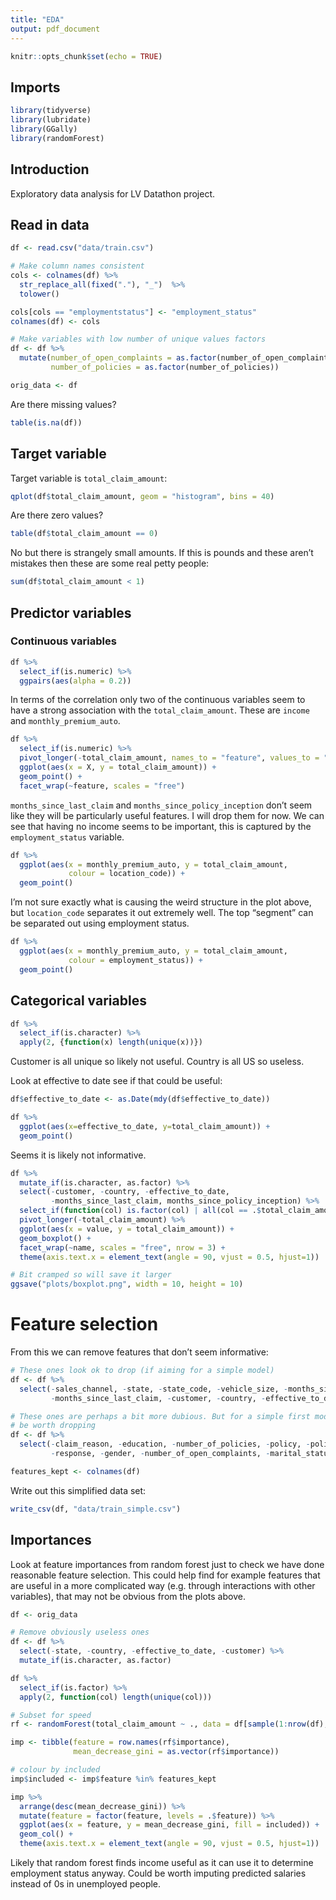 ```yaml
---
title: "EDA"
output: pdf_document
---
```


```r
knitr::opts_chunk$set(echo = TRUE)
```

## Imports
```r
library(tidyverse)
library(lubridate)
library(GGally)
library(randomForest)
```

## Introduction
Exploratory data analysis for LV Datathon project.

## Read in data
```r
df <- read.csv("data/train.csv")

# Make column names consistent
cols <- colnames(df) %>%
  str_replace_all(fixed("."), "_")  %>%
  tolower()

cols[cols == "employmentstatus"] <- "employment_status"
colnames(df) <- cols

# Make variables with low number of unique values factors
df <- df %>%
  mutate(number_of_open_complaints = as.factor(number_of_open_complaints),
         number_of_policies = as.factor(number_of_policies))

orig_data <- df
```

Are there missing values?
```r
table(is.na(df))
```

## Target variable
Target variable is `total_claim_amount`:
```r
qplot(df$total_claim_amount, geom = "histogram", bins = 40)
```

Are there zero values?
```r
table(df$total_claim_amount == 0)
```

No but there is strangely small amounts. If this is pounds and these aren't mistakes then these are some real petty people:
```r
sum(df$total_claim_amount < 1)
```

## Predictor variables
### Continuous variables
```r
df %>%
  select_if(is.numeric) %>%
  ggpairs(aes(alpha = 0.2))
```

In terms of the correlation only two of the continuous variables seem to have a strong association with the `total_claim_amount`. These are `income` and `monthly_premium_auto`.
```r
df %>%
  select_if(is.numeric) %>%
  pivot_longer(-total_claim_amount, names_to = "feature", values_to = "X") %>%
  ggplot(aes(x = X, y = total_claim_amount)) +
  geom_point() +
  facet_wrap(~feature, scales = "free")
```
`months_since_last_claim` and `months_since_policy_inception` don't seem like they will be particularly useful features. I will drop them for now.
We can see that having no income seems to be important, this is captured by the `employment_status` variable.

```r
df %>%
  ggplot(aes(x = monthly_premium_auto, y = total_claim_amount,
             colour = location_code)) +
  geom_point()
```

I'm not sure exactly what is causing the weird structure in the plot above, but `location_code` separates it out extremely well. The top "segment" can be separated out using employment status.

```r
df %>%
  ggplot(aes(x = monthly_premium_auto, y = total_claim_amount,
             colour = employment_status)) +
  geom_point()
```


## Categorical variables
```r
df %>%
  select_if(is.character) %>%
  apply(2, {function(x) length(unique(x))})
```
Customer is all unique so likely not useful. Country is all US so useless.

Look at effective to date see if that could be useful:
```r
df$effective_to_date <- as.Date(mdy(df$effective_to_date))

df %>%
  ggplot(aes(x=effective_to_date, y=total_claim_amount)) +
  geom_point()
```
Seems it is likely not informative.

```r
df %>%
  mutate_if(is.character, as.factor) %>%
  select(-customer, -country, -effective_to_date,
         -months_since_last_claim, months_since_policy_inception) %>%
  select_if(function(col) is.factor(col) | all(col == .$total_claim_amount)) %>%
  pivot_longer(-total_claim_amount) %>%
  ggplot(aes(x = value, y = total_claim_amount)) +
  geom_boxplot() +
  facet_wrap(~name, scales = "free", nrow = 3) +
  theme(axis.text.x = element_text(angle = 90, vjust = 0.5, hjust=1))

# Bit cramped so will save it larger
ggsave("plots/boxplot.png", width = 10, height = 10)
```


# Feature selection
From this we can remove features that don't seem informative:
```r
# These ones look ok to drop (if aiming for a simple model)
df <- df %>%
  select(-sales_channel, -state, -state_code, -vehicle_size, -months_since_policy_inception,
         -months_since_last_claim, -customer, -country, -effective_to_date)

# These ones are perhaps a bit more dubious. But for a simple first model might
# be worth dropping
df <- df %>%
  select(-claim_reason, -education, -number_of_policies, -policy, -policy_type,
         -response, -gender, -number_of_open_complaints, -marital_status)

features_kept <- colnames(df)
```

Write out this simplified data set:
```r
write_csv(df, "data/train_simple.csv")
```

## Importances
Look at feature importances from random forest just to check we have done reasonable feature selection. This could help find for example features that are useful in a more complicated way (e.g. through interactions with other variables), that may not be obvious from the plots above.
```r
df <- orig_data

# Remove obviously useless ones
df <- df %>%
  select(-state, -country, -effective_to_date, -customer) %>%
  mutate_if(is.character, as.factor)

df %>%
  select_if(is.factor) %>%
  apply(2, function(col) length(unique(col)))

# Subset for speed
rf <- randomForest(total_claim_amount ~ ., data = df[sample(1:nrow(df), 3000), ])

imp <- tibble(feature = row.names(rf$importance),
              mean_decrease_gini = as.vector(rf$importance))

# colour by included
imp$included <- imp$feature %in% features_kept

imp %>%
  arrange(desc(mean_decrease_gini)) %>%
  mutate(feature = factor(feature, levels = .$feature)) %>%
  ggplot(aes(x = feature, y = mean_decrease_gini, fill = included)) +
  geom_col() +
  theme(axis.text.x = element_text(angle = 90, vjust = 0.5, hjust=1))

```

Likely that random forest finds income useful as it can use it to determine employment status anyway. Could be worth imputing predicted salaries instead of 0s in unemployed people.




